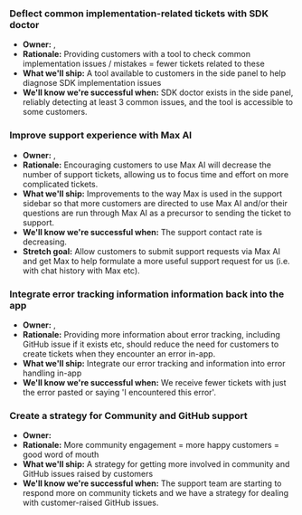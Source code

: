 ### Deflect common implementation-related tickets with SDK doctor
- **Owner:** <TeamMember name="Steven Shults" photo />, <TeamMember name="Luke Belton" photo />
- **Rationale:** Providing customers with a tool to check common implementation issues / mistakes = fewer tickets related to these
- **What we'll ship:** A tool available to customers in the side panel to help diagnose SDK implementation issues
- **We'll know we're successful when:** SDK doctor exists in the side panel, reliably detecting at least 3 common issues, and the tool is accessible to some customers.

### Improve support experience with Max AI 
- **Owner:** <TeamMember name="Ben Lea" photo />, <TeamMember name="Ben Haynes" photo />
- **Rationale:** Encouraging customers to use Max AI will decrease the number of support tickets, allowing us to focus time and effort on more complicated tickets.
- **What we'll ship:** Improvements to the way Max is used in the support sidebar so that more customers are directed to use Max AI and/or their questions are run through Max AI as a precursor to sending the ticket to support.
- **We'll know we're successful when:** The support contact rate is decreasing.
- **Stretch goal:** Allow customers to submit support requests via Max AI and get Max to help formulate a more useful support request for us (i.e. with chat history with Max etc).

### Integrate error tracking information information back into the app
- **Owner:** <TeamMember name="Joshua Ordehi" photo />, <TeamMember name="Luke Belton" photo />
- **Rationale:** Providing more information about error tracking, including GitHub issue if it exists etc, should reduce the need for customers to create tickets when they encounter an error in-app.
- **What we'll ship:** Integrate our error tracking and information into error handling in-app
- **We'll know we're successful when:** We receive fewer tickets with just the error pasted or saying 'I encountered this error'.

### Create a strategy for Community and GitHub support 
- **Owner:** <TeamMember name="Abigail Richardson" photo />
- **Rationale:** More community engagement = more happy customers = good word of mouth
- **What we'll ship:** A strategy for getting more involved in community and GitHub issues raised by customers
- **We'll know we're successful when:** The support team are starting to respond more on community tickets and we have a strategy for dealing with customer-raised GitHub issues.
